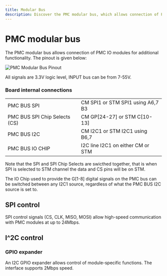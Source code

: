 ```yaml
---
title: Modular Bus
description: Discover the PMC modular bus, which allows connection of PMC IO modules for additional functionality. Learn about the bus pinout, SPI control, and I2C control with the GPIO expander.
---
```


# PMC modular bus

The PMC modular bus allows connection of PMC IO modules for additional functionality. The pinout is given below:

![PMC Modular Bus Pinout](/images/pmc/pmc-modularbus-pinout.svg)

All signals are 3.3V logic level, INPUT bus can be from 7-55V.

### Board internal connections

|                              |                                     |
| ---------------------------- | ----------------------------------- |
| PMC BUS SPI                  | CM SPI1 or STM SPI1 using A6,7 B3   |
| PMC BUS SPI Chip Selects (CS)| CM GP[24-27] or STM C[10-13]        |
| PMC BUS I2C                  | CM I2C1 or STM I2C1 using B6,7      |
| PMC BUS IO CHIP              | I2C line I2C1 on either CM or STM   |

Note that the SPI and SPI Chip Selects are swicthed together, that is when SPI is selected to STM channel the data and CS pins will be on STM.

The IO Chip used to provide the G[1-8] digital signals on the PMC bus can be switched between any I2C1 source, regardless of what the PMC BUS I2C source is set to.

## SPI control

SPI control signals (CS, CLK, MISO, MOSI) allow high-speed communication with PMC modules at up to 24Mbps.

## I^2C control

### GPIO expander

An I2C GPIO expander allows control of module-specific functions. The interface supports 2Mbps speed.
